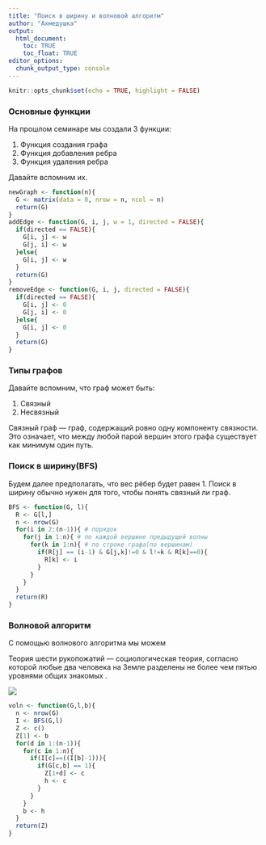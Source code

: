 ```yaml
---
title: "Поиск в ширину и волновой алгоритм"
author: "Ахмедушка"
output: 
  html_document:
    toc: TRUE
    toc_float: TRUE
editor_options: 
  chunk_output_type: console
---
```


```r
knitr::opts_chunk$set(echo = TRUE, highlight = FALSE)
```

### Основные функции

На прошлом семинаре мы создали 3 функции:

1. Функция создания графа
2. Функция добавления ребра
3. Функция удаления ребра

Давайте вспомним их.

```r
newGraph <- function(n){
  G <- matrix(data = 0, nrow = n, ncol = n)
  return(G)
}
addEdge <- function(G, i, j, w = 1, directed = FALSE){
  if(directed == FALSE){
    G[i, j] <- w
    G[j, i] <- w
  }else{
    G[i, j] <- w
  }
  return(G)
}
removeEdge <- function(G, i, j, directed = FALSE){
  if(directed == FALSE){
    G[i, j] <- 0
    G[j, i] <- 0
  }else{
    G[i, j] <- 0
  }
  return(G)
}
```

### Типы графов

Давайте вспомним, что граф может быть:

1. Связный
2. Несвязный 

Связный граф — граф, содержащий ровно одну компоненту связности. Это означает, что между любой парой вершин этого графа существует как минимум один путь.

### Поиск в ширину(BFS)

Будем далее предполагать, что вес рёбер будет равен 1. Поиск в ширину обычно нужен для того, чтобы понять связный ли граф.

```r
BFS <- function(G, l){
  R <- G[l,]
  n <- nrow(G)
  for(i in 2:(n-1)){ # порядок
    for(j in 1:n){ # по каждой вершине предыдущей волны
      for(k in 1:n){ # по строке графа(по вершинам)
        if(R[j] == (i-1) & G[j,k]!=0 & l!=k & R[k]==0){
          R[k] <- i
        }
      }
    }
  }
  return(R)
}
```

### Волновой алгоритм

С помощью волнового алгоритма мы можем 

Теория шести рукопожатий — социологическая теория, согласно которой любые два человека на Земле разделены не более чем пятью уровнями общих знакомых . 

![](https://habrastorage.org/getpro/habr/post_images/288/343/24e/28834324edcfde1f686c740d77664014.png)

```r
voln <- function(G,l,b){
  n <- nrow(G)
  I <- BFS(G,l)
  Z <- c()
  Z[1] <- b
  for(d in 1:(n-1)){
    for(c in 1:n){
      if(I[c]==((I[b]-1))){
        if(G[c,b] == 1){
          Z[1+d] <- c
          h <- c
        }
      }
    }
    b <- h
  }
  return(Z)
}
```

